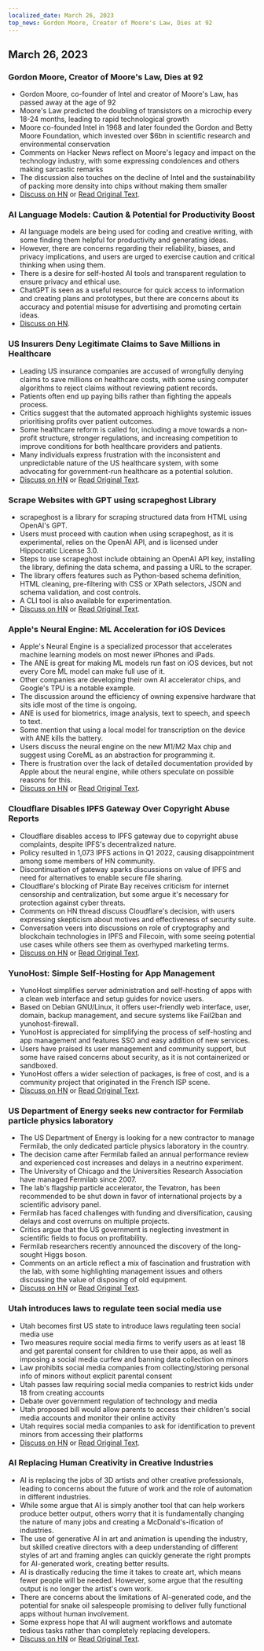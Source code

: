 ```yaml
---
localized_date: March 26, 2023
top_news: Gordon Moore, Creator of Moore's Law, Dies at 92
---
```




<CallToAction />

<Steps>

## March 26, 2023

### Gordon Moore, Creator of Moore's Law, Dies at 92

- Gordon Moore, co-founder of Intel and creator of Moore's Law, has passed away at the age of 92
- Moore's Law predicted the doubling of transistors on a microchip every 18-24 months, leading to rapid technological growth
- Moore co-founded Intel in 1968 and later founded the Gordon and Betty Moore Foundation, which invested over $6bn in scientific research and environmental conservation
- Comments on Hacker News reflect on Moore's legacy and impact on the technology industry, with some expressing condolences and others making sarcastic remarks
- The discussion also touches on the decline of Intel and the sustainability of packing more density into chips without making them smaller
- [Discuss on HN](http://news.ycombinator.com/item?id=35297420) or [Read Original Text](https://www.moore.org/article-detail?newsUrlName=in-memoriam-gordon-moore-1929-2023).

### AI Language Models: Caution & Potential for Productivity Boost

- AI language models are being used for coding and creative writing, with some finding them helpful for productivity and generating ideas.
- However, there are concerns regarding their reliability, biases, and privacy implications, and users are urged to exercise caution and critical thinking when using them.
- There is a desire for self-hosted AI tools and transparent regulation to ensure privacy and ethical use.
- ChatGPT is seen as a useful resource for quick access to information and creating plans and prototypes, but there are concerns about its accuracy and potential misuse for advertising and promoting certain ideas.
- [Discuss on HN](http://news.ycombinator.com/item?id=35299071).

### US Insurers Deny Legitimate Claims to Save Millions in Healthcare

- Leading US insurance companies are accused of wrongfully denying claims to save millions on healthcare costs, with some using computer algorithms to reject claims without reviewing patient records.
- Patients often end up paying bills rather than fighting the appeals process.
- Critics suggest that the automated approach highlights systemic issues prioritising profits over patient outcomes.
- Some healthcare reform is called for, including a move towards a non-profit structure, stronger regulations, and increasing competition to improve conditions for both healthcare providers and patients.
- Many individuals express frustration with the inconsistent and unpredictable nature of the US healthcare system, with some advocating for government-run healthcare as a potential solution.
- [Discuss on HN](http://news.ycombinator.com/item?id=35304017) or [Read Original Text](https://www.propublica.org/article/cigna-pxdx-medical-health-insurance-rejection-claims).

### Scrape Websites with GPT using scrapeghost Library

- scrapeghost is a library for scraping structured data from HTML using OpenAI's GPT.
- Users must proceed with caution when using scrapeghost, as it is experimental, relies on the OpenAI API, and is licensed under Hippocratic License 3.0.
- Steps to use scrapeghost include obtaining an OpenAI API key, installing the library, defining the data schema, and passing a URL to the scraper.
- The library offers features such as Python-based schema definition, HTML cleaning, pre-filtering with CSS or XPath selectors, JSON and schema validation, and cost controls.
- A CLI tool is also available for experimentation.
- [Discuss on HN](http://news.ycombinator.com/item?id=35305655) or [Read Original Text](https://jamesturk.github.io/scrapeghost/).

### Apple's Neural Engine: ML Acceleration for iOS Devices

- Apple's Neural Engine is a specialized processor that accelerates machine learning models on most newer iPhones and iPads.
- The ANE is great for making ML models run fast on iOS devices, but not every Core ML model can make full use of it.
- Other companies are developing their own AI accelerator chips, and Google's TPU is a notable example.
- The discussion around the efficiency of owning expensive hardware that sits idle most of the time is ongoing.
- ANE is used for biometrics, image analysis, text to speech, and speech to text.
- Some mention that using a local model for transcription on the device with ANE kills the battery.
- Users discuss the neural engine on the new M1/M2 Max chip and suggest using CoreML as an abstraction for programming it.
- There is frustration over the lack of detailed documentation provided by Apple about the neural engine, while others speculate on possible reasons for this.
- [Discuss on HN](http://news.ycombinator.com/item?id=35301447) or [Read Original Text](https://github.com/hollance/neural-engine).

### Cloudflare Disables IPFS Gateway Over Copyright Abuse Reports

- Cloudflare disables access to IPFS gateway due to copyright abuse complaints, despite IPFS's decentralized nature.
- Policy resulted in 1,073 IPFS actions in Q1 2022, causing disappointment among some members of HN community.
- Discontinuation of gateway sparks discussions on value of IPFS and need for alternatives to enable secure file sharing.
- Cloudflare's blocking of Pirate Bay receives criticism for internet censorship and centralization, but some argue it's necessary for protection against cyber threats.
- Comments on HN thread discuss Cloudflare's decision, with users expressing skepticism about motives and effectiveness of security suite.
- Conversation veers into discussions on role of cryptography and blockchain technologies in IPFS and Filecoin, with some seeing potential use cases while others see them as overhyped marketing terms.
- [Discuss on HN](http://news.ycombinator.com/item?id=35300200) or [Read Original Text](https://torrentfreak.com/cloudflare-disables-access-to-pirated-content-on-its-ipfs-gateway-230324/).

### YunoHost: Simple Self-Hosting for App Management

- YunoHost simplifies server administration and self-hosting of apps with a clean web interface and setup guides for novice users.
- Based on Debian GNU/Linux, it offers user-friendly web interface, user, domain, backup management, and secure systems like Fail2ban and yunohost-firewall.
- YunoHost is appreciated for simplifying the process of self-hosting and app management and features SSO and easy addition of new services.
- Users have praised its user management and community support, but some have raised concerns about security, as it is not containerized or sandboxed.
- YunoHost offers a wider selection of packages, is free of cost, and is a community project that originated in the French ISP scene.
- [Discuss on HN](http://news.ycombinator.com/item?id=35300482) or [Read Original Text](https://yunohost.org).

### US Department of Energy seeks new contractor for Fermilab particle physics laboratory

- The US Department of Energy is looking for a new contractor to manage Fermilab, the only dedicated particle physics laboratory in the country.
- The decision came after Fermilab failed an annual performance review and experienced cost increases and delays in a neutrino experiment.
- The University of Chicago and the Universities Research Association have managed Fermilab since 2007.
- The lab's flagship particle accelerator, the Tevatron, has been recommended to be shut down in favor of international projects by a scientific advisory panel.
- Fermilab has faced challenges with funding and diversification, causing delays and cost overruns on multiple projects.
- Critics argue that the US government is neglecting investment in scientific fields to focus on profitability.
- Fermilab researchers recently announced the discovery of the long-sought Higgs boson.
- Comments on an article reflect a mix of fascination and frustration with the lab, with some highlighting management issues and others discussing the value of disposing of old equipment.
- [Discuss on HN](http://news.ycombinator.com/item?id=35303391) or [Read Original Text](https://www.science.org/content/article/major-shake-coming-fermilab-troubled-u-s-particle-physics-center).

### Utah introduces laws to regulate teen social media use

- Utah becomes first US state to introduce laws regulating teen social media use
- Two measures require social media firms to verify users as at least 18 and get parental consent for children to use their apps, as well as imposing a social media curfew and banning data collection on minors
- Law prohibits social media companies from collecting/storing personal info of minors without explicit parental consent
- Utah passes law requiring social media companies to restrict kids under 18 from creating accounts
- Debate over government regulation of technology and media
- Utah proposed bill would allow parents to access their children's social media accounts and monitor their online activity
- Utah requires social media companies to ask for identification to prevent minors from accessing their platforms
- [Discuss on HN](http://news.ycombinator.com/item?id=35307647) or [Read Original Text](https://www.bbc.com/news/world-us-canada-65060733).

### AI Replacing Human Creativity in Creative Industries

- AI is replacing the jobs of 3D artists and other creative professionals, leading to concerns about the future of work and the role of automation in different industries.
- While some argue that AI is simply another tool that can help workers produce better output, others worry that it is fundamentally changing the nature of many jobs and creating a McDonald's-ification of industries.
- The use of generative AI in art and animation is upending the industry, but skilled creative directors with a deep understanding of different styles of art and framing angles can quickly generate the right prompts for AI-generated work, creating better results.
- AI is drastically reducing the time it takes to create art, which means fewer people will be needed. However, some argue that the resulting output is no longer the artist's own work.
- There are concerns about the limitations of AI-generated code, and the potential for snake oil salespeople promising to deliver fully functional apps without human involvement.
- Some express hope that AI will augment workflows and automate tedious tasks rather than completely replacing developers.
- [Discuss on HN](http://news.ycombinator.com/item?id=35308498) or [Read Original Text](https://reddit.com/r/blender/comments/121lhfq/i_lost_everything_that_made_me_love_my_job/).

</Steps>
